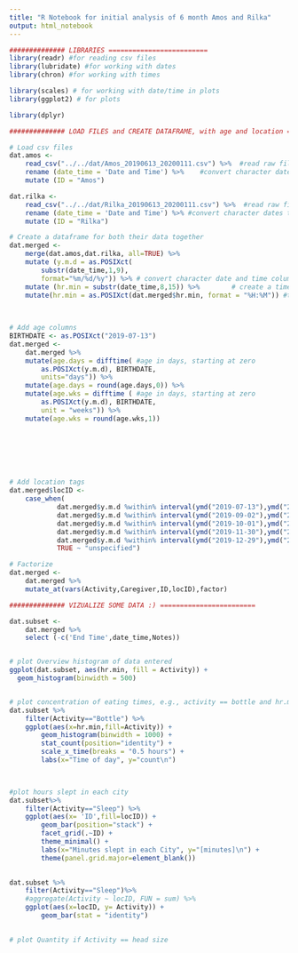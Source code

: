 ```yaml
---
title: "R Notebook for initial analysis of 6 month Amos and Rilka"
output: html_notebook
---
```

 
```r
############## LIBRARIES =========================
library(readr) #for reading csv files
library(lubridate) #for working with dates
library(chron) #for working with times

library(scales) # for working with date/time in plots
library(ggplot2) # for plots

library(dplyr)

```
 
 
```r
############## LOAD FILES and CREATE DATAFRAME, with age and location ========================

# Load csv files
dat.amos <-
    read_csv("../../dat/Amos_20190613_20200111.csv") %>%  #read raw file
    rename (date_time = 'Date and Time') %>%    #convert character dates to usable date object
    mutate (ID = "Amos")

dat.rilka <-
    read_csv("../../dat/Rilka_20190613_20200111.csv") %>%  #read raw file
    rename (date_time = 'Date and Time') %>% #convert character dates to usable date object  
    mutate (ID = "Rilka")

# Create a dataframe for both their data together
dat.merged <-
    merge(dat.amos,dat.rilka, all=TRUE) %>%
    mutate (y.m.d = as.POSIXct(
        substr(date_time,1,9), 
        format="%m/%d/%y")) %>% # convert character date and time columns
    mutate (hr.min = substr(date_time,8,15)) %>%        # create a time column 
    mutate(hr.min = as.POSIXct(dat.merged$hr.min, format = "%H:%M")) #this inserts a placeholder 'date' that can be ignored

 
 
# Add age columns 
BIRTHDATE <- as.POSIXct("2019-07-13")
dat.merged <-
    dat.merged %>%
    mutate(age.days = difftime( #age in days, starting at zero 
        as.POSIXct(y.m.d), BIRTHDATE, 
        units="days")) %>%
    mutate(age.days = round(age.days,0)) %>%  
    mutate(age.wks = difftime ( #age in days, starting at zero
        as.POSIXct(y.m.d), BIRTHDATE,
        unit = "weeks")) %>%
    mutate(age.wks = round(age.wks,1))


 

    


# Add location tags
dat.merged$locID <-
    case_when(
            dat.merged$y.m.d %within% interval(ymd("2019-07-13"),ymd("2019-09-02")) ~ "Toronto",
            dat.merged$y.m.d %within% interval(ymd("2019-09-02"),ymd("2019-10-01")) ~ "Caribou River",
            dat.merged$y.m.d %within% interval(ymd("2019-10-01"),ymd("2019-11-30")) ~ "Paris",
            dat.merged$y.m.d %within% interval(ymd("2019-11-30"),ymd("2019-12-29")) ~ "Villemus",
            dat.merged$y.m.d %within% interval(ymd("2019-12-29"),ymd("2020-01-20")) ~ "Nice",
            TRUE ~ "unspecified") 

# Factorize
dat.merged <-
    dat.merged %>%
    mutate_at(vars(Activity,Caregiver,ID,locID),factor)


```
 
```r
############## VIZUALIZE SOME DATA :) ========================

dat.subset <-
    dat.merged %>%
    select (-c('End Time',date_time,Notes)) 


# plot Overview histogram of data entered
ggplot(dat.subset, aes(hr.min, fill = Activity)) +
  geom_histogram(binwidth = 500)


# plot concentration of eating times, e.g., activity == bottle and hr.min
dat.subset %>%
    filter(Activity=="Bottle") %>%
    ggplot(aes(x=hr.min,fill=Activity)) +
        geom_histogram(binwidth = 1000) +
        stat_count(position="identity") +
        scale_x_time(breaks = "0.5 hours") +
        labs(x="Time of day", y="count\n")  

 

#plot hours slept in each city
dat.subset%>%
    filter(Activity=="Sleep") %>%
    ggplot(aes(x= 'ID',fill=locID)) +
        geom_bar(position="stack") + 
        facet_grid(.~ID) +
        theme_minimal() +
        labs(x="Minutes slept in each City", y="[minutes]\n") + 
        theme(panel.grid.major=element_blank()) 
 

dat.subset %>%
    filter(Activity=="Sleep")%>%
    #aggregate(Activity ~ locID, FUN = sum) %>%
    ggplot(aes(x=locID, y= Activity)) +
        geom_bar(stat = "identity")
 

# plot Quantity if Activity == head size


```
 
 